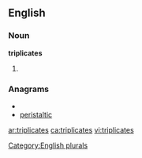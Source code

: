 ==English==

===Noun===
'''triplicates'''

# {{plural of|[[triplicate]]}}

===Anagrams===
* {{alphagram|aceiilprstt}}
* [[peristaltic#English|peristaltic]]

[[Category:English plurals]]

[[ar:triplicates]]
[[ca:triplicates]]
[[vi:triplicates]]